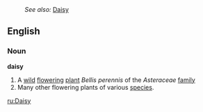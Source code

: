 :''See also:'' [[Daisy]]
==English==
===Noun===
'''daisy'''
{{wikipedia}}
# A [[wild]] [[flower]]ing [[plant]] ''Bellis perennis'' of the ''Asteraceae'' [[family]]
# Many other flowering plants of various [[species]].

[[ru:Daisy]]